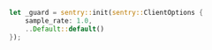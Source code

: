 ```rust
let _guard = sentry::init(sentry::ClientOptions {
    sample_rate: 1.0,
    ..Default::default()
});
```
